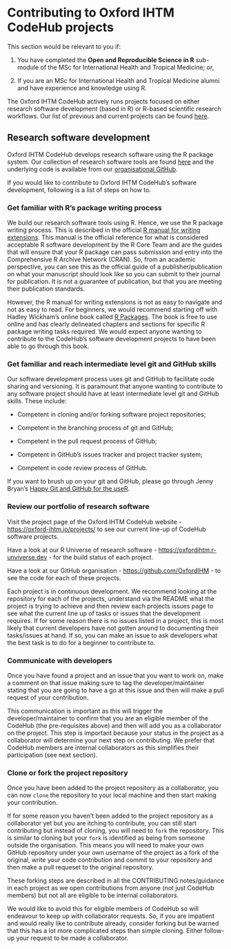 # Contributing to Oxford IHTM CodeHub projects {#sec-contributing-codehub}

This section would be relevant to you if:

1. You have completed the **Open and Reproducible Science in R** sub-module of the MSc for International Health and Tropical Medicine; or,

2. If you are an MSc for International Health and Tropical Medicine alumni and have experience and knowledge using R.

The Oxford IHTM CodeHub actively runs projects focused on either research software development (based in R) or R-based scientific research workflows. Our list of previous and current projects can be found [here](https://oxford-ihtm.io/projects/).

## Research software development {#sec-research-software}

Oxford IHTM CodeHub develops research software using the R package system. Our collection of research software tools are found [here](https://oxfordihtm.r-universe.dev) and the underlying code is available from our [organisational GitHub](https://github.com/OxfordIHTM).

If you would like to contribute to Oxford IHTM CodeHub's software development, following is a list of steps on how to.

### Get familiar with R's package writing process

We build our research software tools using R. Hence, we use the R package writing process. This is described in the official [R manual for writing extensions](https://cran.r-project.org/). This manual is the official reference for what is considered acceptable R software development by the R Core Team and are the guides that will ensure that your R package can pass submission and entry into the Comprehensive R Archive Network (CRAN). So, from an academic perspective, you can see this as the official guide of a publisher/publication on what your manuscript should look like so you can submit to their journal for publication. It is not a guarantee of publication, but that you are meeting their publication standards.

However, the R manual for writing extensions is not as easy to navigate and not as easy to read. For beginners, we would recommend starting off with Hadley Wickham's online book called [R Packages](https://r-pkgs.org/). The book is free to use online and has clearly delineated chapters and sections for specific R package writing tasks required. We would expect anyone wanting to contribute to the CodeHub's software development projects to have been able to go through this book.

### Get familiar and reach intermediate level git and GitHub skills

Our software development process uses git and GitHub to facilitate code sharing and versioning. It is paramount that anyone wanting to contribute to any software project should have at least intermediate level git and GitHub skills. These include:

* Competent in cloning and/or forking software project repositories;

* Competent in the branching process of git and GitHub;

* Competent in the pull request process of GitHub;

* Competent in GitHub's issues tracker and project tracker system;

* Competent in code review process of GitHub.

If you want to brush up on your git and GitHub, please go through Jenny Bryan's [Happy Git and GitHub for the useR](https://happygitwithr.com/).

### Review our portfolio of research software

Visit the project page of the Oxford IHTM CodeHub website - [https://oxford-ihtm.io/projects/](https://oxford-ihtm.io/projects/) to see our current line-up of CodeHub software projects.

Have a look at our R Universe of research software - [https://oxfordihtm.r-unviverse.dev](https://oxfordihtm.r-unviverse.dev) - for the build status of each project.

Have a look at our GitHub organisation - [https://github.com/OxfordIHM](https://github.com/OxfordIHM) - to see the code for each of these projects.

Each project is in continuous development. We recommend looking at the repository for each of the projects, understand via the README what the project is trying to achieve and then review each projects issues page to see what the current line up of tasks or issues that the development requires. If for some reason there is no issues listed in a project, this is most likely that current developers have not gotten around to documenting their tasks/issues at hand. If so, you can make an issue to ask developers what the best task is to do for a beginner to contribute to.

### Communicate with developers

Once you have found a project and an issue that you want to work on, make a comment on that issue making sure to tag the developer/maintainer stating that you are going to have a go at this issue and then will make a pull request of your contribution.

This communication is important as this will trigger the developer/maintainer to confirm that you are an eligible member of the CodeHub (the pre-requisites above) and then will add you as a collaborator on the project. This step is important because your status in the project as a collaborator will determine your next step on contributing. We prefer that CodeHub members are internal collaborators as this simplifies their participation (see next section).

### Clone or fork the project repository

Once you have been added to the project repository as a collaborator, you can now `clone` the repository to your local machine and then start making your contribution.

If for some reason you haven't been added to the project repository as a collaborator yet but you are itching to contribute, you can still start contributing but instead of cloning, you will need to `fork` the repository. This is similar to cloning but your `fork` is identified as being from someone outside the organisation. This means you will need to make your own GitHub repository under your own username of the project as a fork of the original, write your code contribution and commit to your repository and then make a pull requeset to the original repository. 

These forking steps are described in all the CONTRIBUTING notes/guidance in each project as we open contributions from anyone (not just CodeHub members) but not all are eligible to be internal collaborators.

We would like to avoid this for eligible members of CodeHub so will endeavour to keep up with collaborator requests. So, if you are impatient and would really like to contribute already, consider forking but be warned that this has a lot more complicated steps than simple cloning. Either follow-up your request to be made a collaborator.

